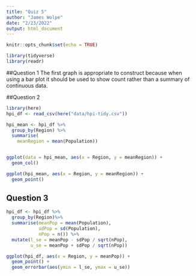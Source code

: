 ```yaml
---
title: "Quiz 5"
author: "James Wolpe"
date: "2/23/2022"
output: html_document
---
```


```r
knitr::opts_chunk$set(echo = TRUE)
```

```r
library(tidyverse)
library(readr)
```

##Question 1
The first graph is appropriate to construct because when using a bar plot it should be used to show count rather than a summary of continuous data.

##Question 2

```r
library(here)
hpi_df <- read_csv(here("data/hpi-tidy.csv"))

hpi_mean <- hpi_df %>% 
  group_by(Region) %>%
  summarise(
    meanRegion = mean(Population))


ggplot(data = hpi_mean, aes(x = Region, y = meanRegion)) +
  geom_col()

ggplot(hpi_mean, aes(x = Region, y = meanRegion)) +
  geom_point()
```

## Question 3
```r
hpi_df <- hpi_df %>%
  group_by(Region)%>%
  summarise(meanPop = mean(Population),
            sdPop = sd(Population),
            nPop = n()) %>%
  mutate(l_se = meanPop - sdPop / sqrt(nPop),
         u_se = meanPop + sdPop / sqrt(nPop))

ggplot(hpi_df, aes(x = Region, y = meanPop)) +
  geom_point() +
  geom_errorbar(aes(ymin = l_se, ymax = u_se)) 
```



